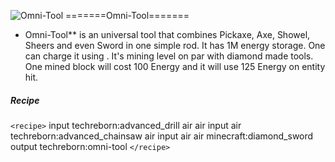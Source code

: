 ![Omni-Tool](/mods/techreborn/omni-tool.png)
=======Omni-Tool=======

- Omni-Tool** is an universal tool that combines Pickaxe, Axe,
        Showel, Sheers and even Sword in one simple rod. It has 1M
        energy storage. One can charge it using
        <Mcitem id="techreborn:battery_box"/>. It\'s
        mining level on par with diamond made tools. One mined block
        will cost 100 Energy and it will use 125 Energy on entity hit.

##### Recipe

`<recipe>` input techreborn:advanced_drill air air input air
techreborn:advanced_chainsaw air input air air minecraft:diamond_sword
output techreborn:omni-tool `</recipe>`
